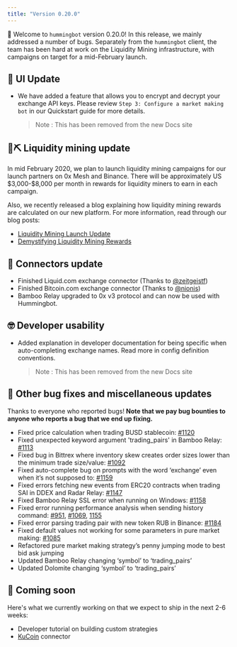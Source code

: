 ```yaml
---
title: "Version 0.20.0"
---
```


🚀 Welcome to `hummingbot` version 0.20.0! In this release, we mainly addressed a number of bugs. Separately from the `hummingbot` client, the team has been hard at work on the Liquidity Mining infrastructure, with campaigns on target for a mid-February launch.

## 🤖 UI Update

- We have added a feature that allows you to encrypt and decrypt your exchange API keys. Please review `Step 3: Configure a market making bot` in our Quickstart guide for more details.
  > Note : This has been removed from the new Docs site

## 🌊⛏ Liquidity mining update

In mid February 2020, we plan to launch liquidity mining campaigns for our launch partners on 0x Mesh and Binance. There will be approximately US \$3,000-\$8,000 per month in rewards for liquidity miners to earn in each campaign.

Also, we recently released a blog explaining how liquidity mining rewards are calculated on our new platform. For more information, read through our blog posts:

- [Liquidity Mining Launch Update](https://hummingbot.io/blog/2019-12-liquidity-mining-launch/)
- [Demystifying Liquidity Mining Rewards](https://hummingbot.io/blog/2019-12-liquidity-mining-rewards/)

## 🔗 Connectors update

- Finished Liquid.com exchange connector (Thanks to [@zeitgeistf](https://github.com/zeitgeistf))
- Finished Bitcoin.com exchange connector (Thanks to [@nionis](https://github.com/nionis))
- Bamboo Relay upgraded to 0x v3 protocol and can now be used with Hummingbot.

## 🤓 Developer usability

- Added explanation in developer documentation for being specific when auto-completing exchange names. Read more in config definition conventions.
  > Note : This has been removed from the new Docs site

## 🐞 Other bug fixes and miscellaneous updates

Thanks to everyone who reported bugs! **Note that we pay bug bounties to anyone who reports a bug that we end up fixing.**

- Fixed price calculation when trading BUSD stablecoin: [#1120](https://github.com/CoinAlpha/hummingbot/issues/1120)
- Fixed unexpected keyword argument 'trading_pairs' in Bamboo Relay: [#1113](https://github.com/CoinAlpha/hummingbot/issues/1113)
- Fixed bug in Bittrex where inventory skew creates order sizes lower than the minimum trade size/value: [#1092](https://github.com/CoinAlpha/hummingbot/issues/1092)
- Fixed auto-complete bug on prompts with the word ‘exchange’ even when it’s not supposed to: [#1159](https://github.com/CoinAlpha/hummingbot/issues/1159)
- Fixed errors fetching new events from ERC20 contracts when trading SAI in DDEX and Radar Relay: [#1147](https://github.com/CoinAlpha/hummingbot/issues/1147)
- Fixed Bamboo Relay SSL error when running on Windows: [#1158](https://github.com/CoinAlpha/hummingbot/pull/1158)
- Fixed error running performance analysis when sending history command: [#951](https://github.com/CoinAlpha/hummingbot/issues/951), [#1069](https://github.com/CoinAlpha/hummingbot/issues/1069), [1155](https://github.com/CoinAlpha/hummingbot/issues/1155)
- Fixed error parsing trading pair with new token RUB in Binance: [#1184](https://github.com/CoinAlpha/hummingbot/issues/1184)
- Fixed default values not working for some parameters in pure market making: [#1085](https://github.com/CoinAlpha/hummingbot/issues/1085)
- Refactored pure market making strategy’s penny jumping mode to best bid ask jumping
- Updated Bamboo Relay changing ‘symbol’ to ‘trading_pairs’
- Updated Dolomite changing ‘symbol’ to ‘trading_pairs’

## 🚀 Coming soon

Here's what we currently working on that we expect to ship in the next 2-6 weeks:

- Developer tutorial on building custom strategies
- [KuCoin](https://www.kucoin.com/) connector

